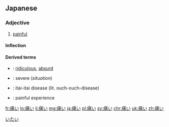 ==Japanese==
{{ja-kanjitab|いた|sort=いたい|yomi=kun}}

===Adjective===
{{ja-adj|infl=i|いたい}}

# [[painful]]
#: {{ja-usex|頭が'''痛い'''。|あたま が '''いたい'''。|I have a headache.}}

====Inflection====
{{ja-i|いた}}

====Derived terms====
* {{ja-r|片腹痛い|かたはらいたい}}: [[ridiculous]], [[absurd]]
* {{ja-r|手痛い|ていたい}}: severe (''situation'')
* {{ja-r|痛い 痛い 病|いたい いたい びょう}}: itai-itai disease (lit. ouch-ouch-disease)
* {{ja-r|痛い目|いたいめ}}: painful experience

[[Category:1000 Japanese basic words|いたい]]

[[fr:痛い]]
[[lo:痛い]]
[[li:痛い]]
[[mg:痛い]]
[[ja:痛い]]
[[pl:痛い]]
[[sv:痛い]]
[[chr:痛い]]
[[uk:痛い]]
[[zh:痛い]]